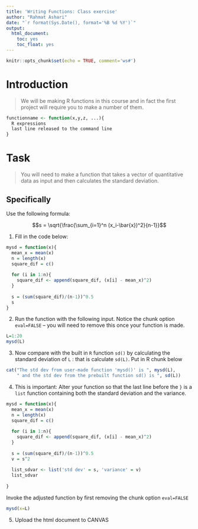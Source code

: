 ```yaml
---
title: 'Writing Functions: Class exercise'
author: "Rahmat Ashari"
date: "`r format(Sys.Date(), format='%B %d %Y')`"
output: 
  html_document:
    toc: yes
    toc_float: yes
---
```


```r
knitr::opts_chunk$set(echo = TRUE, comment='ws#')
```

# Introduction
>
We will be making R functions in this course and in fact the first project will require you to make a number of them.

```r
functionname <- function(x,y,z, ...){
  R expressions
  last line released to the command line
}
```


# Task

>
You will need to make a function that takes a vector of quantitative data as input and then calculates the standard deviation.

## Specifically

Use the following formula:

$$s = \sqrt{\frac{\sum_{i=1}^n (x_i-\bar{x})^2}{n-1}}$$

1. Fill in the code below:

```r

mysd = function(x){ 
  mean_x = mean(x)
  n = length(x)
  square_dif = c()
  
  for (i in 1:n){
    square_dif <- append(square_dif, (x[i] - mean_x)^2)
  }
  
  s = (sum(square_dif)/(n-1))^0.5
  s
}

```

2. Run the function with the following input. Notice the chunk option `eval=FALSE` -- you will need to remove this once your function is made.

```r

L=1:20
mysd(L)

```

3. Now compare with the built in `R` function `sd()` by calculating the standard deviation of `L` : that is calculate `sd(L)`. Put in R chunk below

```r

cat("The std dev from user-made function 'mysd()' is ", mysd(L), 
    " and the std dev from the prebuilt function sd() is ", sd(L))

```


4. This is important: Alter your function so that the last line before the `}` is a `list` function containing both the standard deviation and the variance.


```r

mysd = function(x){ 
  mean_x = mean(x)
  n = length(x)
  square_dif = c()
  
  for (i in 1:n){
    square_dif <- append(square_dif, (x[i] - mean_x)^2)
  }
  
  s = (sum(square_dif)/(n-1))^0.5
  v = s^2
  
  list_sdvar <- list('std dev' = s, 'variance' = v)
  list_sdvar
    
}

```

Invoke the adjusted function by first removing the chunk option `eval=FALSE`

```r

mysd(x=L)

```

5. Upload the html document to CANVAS

